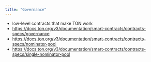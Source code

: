 ```yaml
---
title: "Governance"
---
```


- low-level contracts that make TON work
- https://docs.ton.org/v3/documentation/smart-contracts/contracts-specs/governance
- https://docs.ton.org/v3/documentation/smart-contracts/contracts-specs/nominator-pool
- https://docs.ton.org/v3/documentation/smart-contracts/contracts-specs/single-nominator-pool